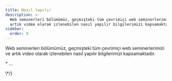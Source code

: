 ```yaml
---
title: Nasıl Yapılır
description: >-
  Web seminerleri bölümümüz, geçmişteki tüm çevrimiçi web seminerlerimizi ve
  artık video olarak izlenebilen nasıl yapılır bilgilerimizi kapsamaktadır.
sidebar:
  order: 0
---
```


Web seminerleri bölümümüz, geçmişteki tüm çevrimiçi web seminerlerimizi ve artık video olarak izlenebilen nasıl yapılır bilgilerimizi kapsamaktadır.

<CloudinaryImage width="700" height="525" resize="scale" quality="best" alt="Yakında gelecek" src="academy/webinars" errorImage="noimage_opaque_nyrtl0.png" />


\* ...<LinkCard title="Harika fırsatları keşfedin" description="The guide gives you some tips on how to search for things to sell on Wink." href="/guides/discover-great-deals/" />


<LinkCard title="ŞİMDİ REZERVASYON YAP butonu" description="This guide steps hotels through how to do the simplest integration with Wink with a 'Book Now' button." href="/guides/the-book-now-button/" />


<LinkCard title="Mankenler için içgörü" description="This guides shows you how to use analytics effectively from the perspective of a supplier and an affiliate." href="/guides/insight-for-dummies/" />


<LinkCard title="TripPay ile entegrasyon" description="The guide gives you step-by-step instructions on how to do a full integration with TripPay as a travel company wishing to outsource the payment process." href="/guides/integrating-with-trip-pay/" />
\*/}

